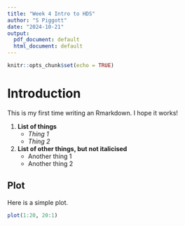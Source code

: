 ```yaml
---
title: "Week 4 Intro to HDS"
author: "S Piggott"
date: "2024-10-21"
output:
  pdf_document: default
  html_document: default
---
```


```r
knitr::opts_chunk$set(echo = TRUE)
```

# Introduction

This is my first time writing an Rmarkdown. I hope it works!

1. **List of things**
    - *Thing 1*
    - *Thing 2*
2. **List of other things, but not italicised**
    - Another thing 1
    - Another thing 2

## Plot

Here is a simple plot. 

```r
plot(1:20, 20:1)
```






